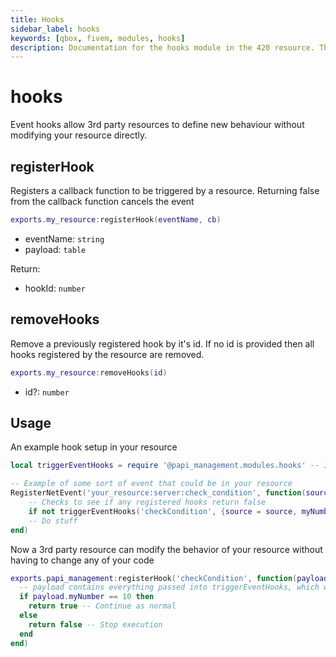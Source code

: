 ```yaml
---
title: Hooks
sidebar_label: hooks
keywords: [qbox, fivem, modules, hooks]
description: Documentation for the hooks module in the 420 resource. This module provides functionality for registering and managing event hooks, allowing third-party resources to modify behavior without directly changing the resource code.
---
```


# hooks

Event hooks allow 3rd party resources to define new behaviour without modifying your resource directly.

## registerHook

Registers a callback function to be triggered by a resource. Returning false from the callback function cancels the event

```lua
exports.my_resource:registerHook(eventName, cb)
```

- eventName: `string`
- payload: `table`

Return:

- hookId: `number`

## removeHooks

Remove a previously registered hook by it's id.
If no id is provided then all hooks registered by the resource are removed.

```lua
exports.my_resource:removeHooks(id)
```

- id?: `number`

## Usage

An example hook setup in your resource

```lua
local triggerEventHooks = require '@papi_management.modules.hooks' -- Import triggerEventHooks function from hooks module

-- Example of some sort of event that could be in your resource
RegisterNetEvent('your_resource:server:check_condition', function(source)
    -- Checks to see if any registered hooks return false
	if not triggerEventHooks('checkCondition', {source = source, myNumber = 10}) then return end 
    -- Do stuff
end)
```

Now a 3rd party resource can modify the behavior of your resource without having to change any of your code

```lua
exports.papi_management:registerHook('checkCondition', function(payload)
  -- payload contains everything passed into triggerEventHooks, which will depend on the resource to document
  if payload.myNumber == 10 then
    return true -- Continue as normal
  else
    return false -- Stop execution
  end
end)
```